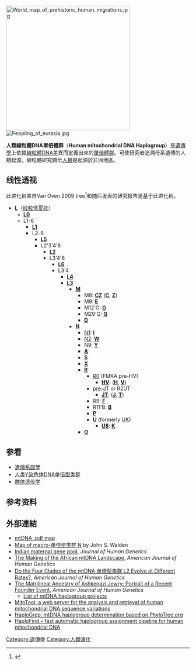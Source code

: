 [[File:World_map_of_prehistoric_human_migrations.jpg|340px]]
[[File:Peopling_of_eurasia.jpg|thumb]]

'''人類線粒體DNA單倍體群'''（'''Human mitochondrial DNA Haplogroup'''）是[[遺傳學|遺傳學]]上依據[[線粒體DNA|線粒體DNA]]差異而定義出來的[[單倍群|單倍體群]]。可使研究者追溯母系遺傳的人類起源，線粒體研究顯示[[人類|人類]]是起源於非洲地區。

==线性透视==
此进化树来自Van Oven 2009 tree<ref>{{cite journal |author=van Oven M, Kayser M |title=Updated comprehensive phylogenetic tree of global human mitochondrial DNA variation |journal=Human Mutation |volume=30 |issue=2 |pages=E386–94 |pmid=18853457 |doi=10.1002/humu.20921|date=February 2009}}</ref>和随后发表的研究报告是基于此进化树。

*'''[[单倍型类群_L_(mtDNA)|L]]'''（[[线粒体夏娃|线粒体夏娃]]）
**'''[[单倍型类群_L0_(mtDNA)|L0]]'''
**L1-6
***'''[[单倍型类群_L1_(mtDNA)|L1]]'''
***L2-6
****'''[[单倍型类群_L5_(mtDNA)|L5]]'''
****L2'3'4'6
*****'''[[单倍型类群_L2_(mtDNA)|L2]]'''
*****L3'4'6
******'''[[单倍型类群_L6_(mtDNA)|L6]]'''
******L3'4
*******'''[[单倍型类群_L4_(mtDNA)|L4]]'''
*******'''[[单倍型类群_L3_(mtDNA)|L3]]'''
********'''[[单倍型类群_M_(mtDNA)|M]]'''
*********M8: '''[[单倍型类群_CZ_(mtDNA)|CZ]]''' ('''[[单倍型类群_C_(mtDNA)|C]]''', '''[[单倍型类群_Z_(mtDNA)|Z]]''')
*********M9: '''[[单倍型类群_E_(mtDNA)|E]]'''
*********M12'G: '''[[单倍型类群_G_(mtDNA)|G]]'''
*********M29'Q: '''[[单倍型类群_Q_(mtDNA)|Q]]'''
*********'''[[单倍型类群_D_(mtDNA)|D]]'''
********'''[[单倍型类群_N_(mtDNA)|N]]'''
*********[[单倍型类群_N1_(mtDNA)|N1]]: '''[[单倍型类群_I_(mtDNA)|I]]'''
*********[[单倍型类群_N2_(mtDNA)|N2]]: '''[[单倍型类群_W_(mtDNA)|W]]'''
*********N9: '''[[单倍型类群_Y_(mtDNA)|Y]]'''
*********'''[[单倍型类群_A_(mtDNA)|A]]'''
*********'''[[单倍型类群_S_(mtDNA)|S]]'''
*********'''[[单倍型类群_X_(mtDNA)|X]]'''
*********'''[[单倍型类群_R_(mtDNA)|R]]'''
**********[[单倍型类群_R0_(mtDNA)|R0]] (FMKA pre-HV)
***********'''[[单倍型类群_HV_(mtDNA)|HV]]''': ('''[[单倍型类群_H_(mtDNA)|H]]''', '''[[单倍型类群_V_(mtDNA)|V]]''')
**********[[单倍型类群_pre-JT_(mtDNA)|pre-JT]] or R2'JT
***********'''[[单倍型类群_JT_(mtDNA)|JT]]''': ('''[[单倍型类群_J_(mtDNA)|J]]''', '''[[单倍型类群_T_(mtDNA)|T]]''')
**********R9: '''[[单倍型类群_F_(mtDNA)|F]]'''
**********R11'B: '''[[单倍型类群_B_(mtDNA)|B]]'''
**********'''[[单倍型类群_P_(mtDNA)|P]]'''
**********'''[[单倍型类群_U_(mtDNA)|U]]''' (formerly [[单倍型类群_UK_(mtDNA)|UK]])
***********'''[[单倍型类群_U8_(mtDNA)|U8]]''': '''[[单倍型类群_K_(mtDNA)|K]]'''
********* '''[[单倍型类群_O_mtdna|O]]'''

== 参看 ==
* [[遺傳系譜學|遺傳系譜學]]
* [[人类Y染色体DNA单倍型类群|人类Y染色体DNA单倍型类群]]
* [[群体遗传学|群体遗传学]]

== 参考资料 ==
<references/>

==外部連結==
*[http://www.mitomap.org/mitomap-phylogeny.pdf mtDNA .pdf map]{{Wayback|url=http://www.mitomap.org/mitomap-phylogeny.pdf |date=20090304100413 }}
*[http://freepages.genealogy.rootsweb.com/~jswdna/nmute.gif Map of macro-单倍型类群 N] {{Wayback|url=http://freepages.genealogy.rootsweb.com/~jswdna/nmute.gif |date=20180523051015 }} by John S. Walden
*[http://www.ncbi.nlm.nih.gov/entrez/query.fcgi?db=pubmed&cmd=Retrieve&dopt=AbstractPlus&list_uids=16205836&query_hl=9&itool=pubmed_docsum Indian maternal gene pool], ''Journal of Human Genetics''
*[http://www.journals.uchicago.edu/AJHG/journal/issues/v71n5/024272/024272.html The Making of the African mtDNA Landscape], ''American Journal of Human Genetics''
*[http://www.journals.uchicago.edu/AJHG/journal/issues/v69n6/013272/013272.html?erFrom=-1022570088355168662Guest Do the Four Clades of the mtDNA 单倍型类群 L2 Evolve at Different Rates?], ''American Journal of Human Genetics''
*[https://web.archive.org/web/20071202030339/http://www.ftdna.com/pdf/43026_Doron.pdf The Matrilineal Ancestry of Ashkenazi Jewry: Portrait of a Recent Founder Event], ''American Journal of Human Genetics''
** [http://www.isogg.org/wiki/MtDNA_haplogroup_projects List of mtDNA haplogroup projects] {{Wayback|url=http://www.isogg.org/wiki/MtDNA_haplogroup_projects |date=20210212000010 }}
* [http://www.mitotool.org MitoTool: a web server for the analysis and retrieval of human mitochondrial DNA sequence variations] {{Wayback|url=http://www.mitotool.org/ |date=20160619111340 }}
* [http://haplogrep.uibk.ac.at HaploGrep: mtDNA haplogroup determination based on PhyloTree.org] {{Wayback|url=http://haplogrep.uibk.ac.at/ |date=20160612075145 }}
* [https://haplofind.unibo.it/ HaploFind – fast automatic haplogroup assignment pipeline for human mitochondrial DNA] {{Wayback|url=https://haplofind.unibo.it/ |date=20160611123801 }}

{{MtDNA}}

[[Category:遺傳學|Category:遺傳學]]
[[Category:人類演化|Category:人類演化]]